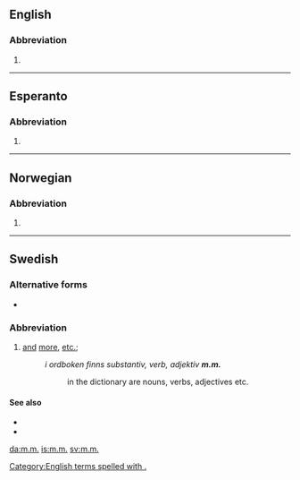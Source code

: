 {{also|mm|Mm|MM|mm.|.mm|M&M}}
==English==

===Abbreviation===
{{rfc-header|Abbreviation}}
{{head|en|abbreviation}}

# {{abbreviation of|mutatis mutandis|lang=en}}

[[Category:English terms spelled with .]]

----

==Esperanto==

===Abbreviation===
{{rfc-header|Abbreviation}}
{{head|eo|abbreviation}}

# {{abbreviation of|marmejlo|lang=eo}}

----

==Norwegian==

===Abbreviation===
{{rfc-header|Abbreviation}}
{{head|no|abbreviation}}

# {{abbreviation of|med mer|lang=no}}

----

==Swedish==

===Alternative forms===
* {{l|sv|mm}}

===Abbreviation===
{{rfc-header|Abbreviation}}
{{head|sv|abbreviation}}

# [[and]] [[more]], [[etc.]]; {{abbreviation of|[[med]] [[mera]]|lang=sv}}
#: ''i ordboken finns substantiv, verb, adjektiv '''m.m.'''''
#:: in the dictionary are nouns, verbs, adjectives etc.

====See also====
* {{l|sv|m.fl.}}
* {{l|sv|o.s.v.}}

[[da:m.m.]]
[[is:m.m.]]
[[sv:m.m.]]